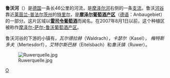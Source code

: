{{Infobox river
|name=鲁沃河
|image=Ruwertal kasel waldrach.jpg
|image_size=300px
|image_caption=
|length=46公里
|source1_elevation=660米
|basin_size=238平方公里
|source1_location=奥斯堡的略斯特尔山的鲁沃泉
|mouth_location=在鲁沃镇流入摩泽尔河
|basin_countries=[[德國|德國]]
}}
'''鲁沃河'''（{{lang-de|Ruwer}}）是[[德国|德国]]一条长46公里的河流，是[[摩泽尔河|摩泽尔河]]右侧的一条[[支流|支流]]。鲁沃[[河谷|河谷]]靠近[[莱茵兰-普法尔茨州|莱茵兰-普法尔茨州]]的[[特里尔|特里尔]]，是'''[[摩泽尔葡萄酒产区|摩泽尔葡萄酒产区]]'''（[[德语|德语]]：Anbaugebiet）的一部分。这片区域以'''[[雷司令葡萄酒|雷司令葡萄酒]]'''而闻名。在2007年8月1日以前，这个种植区被称作[[摩泽尔-萨尔-鲁沃葡萄酒产区|摩泽尔-萨尔-鲁沃葡萄酒产区]]。

鲁沃河谷的下游的小镇有，''瓦尔德拉赫''（Waldrach），''卡瑟尔''（Kasel）， ''梅特斯多夫''（Mertesdorf），''艾特尔斯巴赫''（Eitelsbach）和''鲁沃镇''（Ruwer）。

[[File:Ruwerquelle.jpg|thumb]]

{{commons|Ruwer}}
{{Authority control}}
[[Category:摩泽尔河支流|O]]